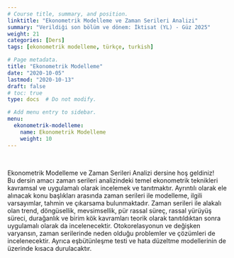 ```yaml
---
# Course title, summary, and position.
linktitle: "Ekonometrik Modelleme ve Zaman Serileri Analizi"
summary: "Verildiği son bölüm ve dönem: İktisat (YL) - Güz 2025"
weight: 21
categories: [Ders]
tags: [ekonometrik modelleme, türkçe, turkish]

# Page metadata.
title: "Ekonometrik Modelleme"
date: "2020-10-05"
lastmod: "2020-10-13"
draft: false
# toc: true
type: docs  # Do not modify.

# Add menu entry to sidebar.
menu:
  ekonometrik-modelleme:
    name: Ekonometrik Modelleme
    weight: 10
---
```


<br>

Ekonometrik Modelleme ve Zaman Serileri Analizi dersine hoş geldiniz!  
Bu dersin amacı zaman serileri analizindeki temel ekonometrik teknikleri kavramsal ve uygulamalı olarak incelemek ve tanıtmaktır. Ayrıntılı olarak ele alınacak konu başlıkları arasında zaman serileri ile modelleme, ilgili varsayımlar, tahmin ve çıkarsama bulunmaktadır. Zaman serileri ile alakalı olan trend, döngüsellik, mevsimsellik, pür rassal süreç, rassal yürüyüş süreci, durağanlık ve birim kök kavramları teorik olarak tanıtıldıktan sonra uygulamalı olarak da incelenecektir. Otokorelasyonun ve değişken varyansın, zaman serilerinde neden olduğu problemler ve çözümleri de incelenecektir. Ayrıca eşbütünleşme testi ve hata düzeltme modellerinin de üzerinde kısaca durulacaktır.
